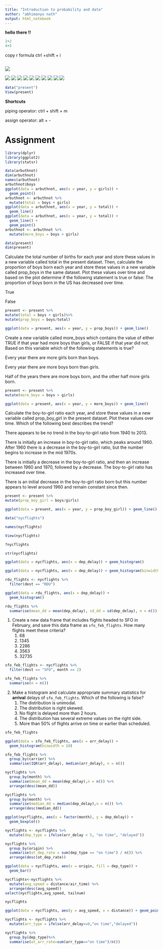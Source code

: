 ```yaml
---
title: "Introduction to probability and data"
author: "abhimanyu nath"
output: html_notebook
---
```


**hello there !!**


```r
2+2 
4+5
```
copy r formula ctrl +shift + i
```r

```

![](images/1.png)

![](images/2.png)
![](images/3.png)
![](images/4.png)
![](images/5.png)
![](images/6.png)
![](images/7.png)
![](images/8.png)
![](images/9.png)
![](images/10.png)
![](images/11.png)

```r
data("present")
View(present)
```

**Shortcuts**

piping operator: ctrl + shift + m

assign operator: alt + -

# Assignment

```r
library(dplyr)
library(ggplot2)
library(statsr)
```


```r
data(arbuthnot)
dim(arbuthnot)
names(arbuthnot)
arbuthnot$boys
ggplot(data = arbuthnot, aes(x = year, y = girls)) +
  geom_point()
arbuthnot <- arbuthnot %>%
  mutate(total = boys + girls)
ggplot(data = arbuthnot, aes(x = year, y = total)) +
  geom_line()
ggplot(data = arbuthnot, aes(x = year, y = total)) +
  geom_line() +
  geom_point()
arbuthnot <- arbuthnot %>%
  mutate(more_boys = boys > girls)
```


```r
data(present)
dim(present)
```
Calculate the total number of births for each year and store these values in a new variable called total in the  present dataset. Then, calculate the proportion of boys born each year and store these values in a new variable called prop_boys in the same dataset. Plot these values over time and based on the plot determine if the following statement is true or false: The proportion of boys born in the US has decreased over time.

True

False
```r
present <- present %>% 
mutate(total = boys + girls)%>% 
mutate(prop_boys = boys/total)

ggplot(data = present, aes(x = year, y = prop_boys)) + geom_line()

```

Create a new variable called more_boys which contains the value of either TRUE if that year had more boys than girls, or FALSE if that year did not. Based on this variable which of the following statements is true?

Every year there are more girls born than boys.

Every year there are more boys born than girls.

Half of the years there are more boys born, and the other half more girls born.

```r
present <- present %>%
mutate(more_boys = boys > girls)

ggplot(data = present, aes(x = year, y = more_boys)) + geom_line()
```

Calculate the boy-to-girl ratio each year, and store these values in a new variable called prop_boy_girl in the  present dataset. Plot these values over time. Which of the following best describes the trend?

There appears to be no trend in the boy-to-girl ratio from 1940 to 2013.

There is initially an increase in boy-to-girl ratio, which peaks around 1960. After 1960 there is a decrease in the boy-to-girl ratio, but the number begins to increase in the mid 1970s.

There is initially a decrease in the boy-to-girl ratio, and then an increase between 1960 and 1970, followed by a decrease.
The boy-to-girl ratio has increased over time.

There is an initial decrease in the boy-to-girl ratio born but this number appears to level around 1960 and remain constant since then.

```r
present <- present %>%
mutate(prop_boy_girl = boys/girls)

ggplot(data = present, aes(x = year, y = prop_boy_girl)) + geom_line()
```















```r
data("nycflights")
```


```r
names(nycflights)
```

```r
View(nycflights)
```

```r
?nycflights
```

```r
str(nycflights)
```

```r
ggplot(data = nycflights, aes(x = dep_delay)) + geom_histogram()
```


```r
ggplot(data = nycflights, aes(x = dep_delay)) + geom_histogram(binwidth = 150)
```



```r
rdu_flights <- nycflights %>%
  filter(dest == "RDU")

ggplot(data = rdu_flights, aes(x = dep_delay)) +
  geom_histogram()
```


```r
rdu_flights %>%
  summarise(mean_dd = mean(dep_delay), sd_dd = sd(dep_delay), n = n())
```
1. Create a new data frame that includes flights headed to SFO in February, and save 
this data frame as `sfo_feb_flights`. How many flights meet these criteria? 
<ol>
<li> 68 </li> 
<li> 1345 </li> 
<li> 2286 </li> 
<li> 3563 </li>
<li> 32735 </li>
</ol>
```r
sfo_feb_flights <- nycflights %>%
  filter(dest == "SFO", month == 2)

sfo_feb_flights %>%
  summarise(n = n())
```
2. Make a histogram and calculate appropriate summary statistics for **arrival** 
delays of `sfo_feb_flights`. Which of the following is false? 
<ol>
<li> The distribution is unimodal. </li> 
<li> The distribution is right skewed. </li> 
<li> No flight is delayed more than 2 hours. </li> 
<li> The distribution has several extreme values on the right side. </li>
<li> More than 50% of flights arrive on time or earlier than scheduled. </li>
</ol>

```r
sfo_feb_flights
```



```r
ggplot(data = sfo_feb_flights, aes(x = arr_delay)) +
  geom_histogram(binwidth = 10)
```



```r
sfo_feb_flights %>%
  group_by(carrier) %>%
  summarise(IQR(arr_delay), median(arr_delay), n = n())
```


```r
nycflights %>%
  group_by(month) %>%
  summarise(mean_dd = mean(dep_delay),n = n()) %>%
  arrange(desc(mean_dd))
```


```r
nycflights %>%
  group_by(month) %>%
  summarise(median_dd = median(dep_delay),n = n()) %>%
  arrange(desc(median_dd))
```


```r
ggplot(nycflights, aes(x = factor(month), y = dep_delay)) +
  geom_boxplot()
```


```r
nycflights <- nycflights %>%
  mutate(dep_type = ifelse(arr_delay < 5, "on time", "delayed"))

nycflights %>%
  group_by(origin) %>%
  summarise(ot_dep_rate = sum(dep_type == "on time") / n()) %>%   
  arrange(desc(ot_dep_rate))
```

```r
ggplot(data = nycflights, aes(x = origin, fill = dep_type)) +
  geom_bar()
```

```r
nycflights<-nycflights %>% 
  mutate(avg_speed = distance/air_time) %>% 
  arrange(desc(avg_speed))
select(nycflights,avg_speed, tailnum)
```


```r
nycflights
```


```r
ggplot(data = nycflights, aes(y = avg_speed, x = distance)) + geom_point()
```
```r
nycflights <- nycflights %>% 
  mutate(arr_type = ifelse(arr_delay<=0,"on time","delayed")) 

nycflights %>% 
  group_by(dep_type)%>%
  summarise(ot_arr_rate=sum(arr_type=="on time")/n())

```
















  





